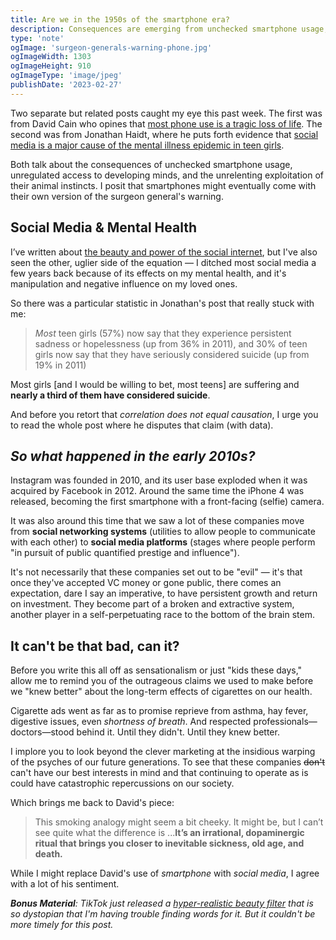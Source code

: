 ```yaml
---
title: Are we in the 1950s of the smartphone era?
description: Consequences are emerging from unchecked smartphone usage, unregulated access to and exploitation of developing minds. Could smartphones eventually come with their own version of the surgeon general’s warning?
type: 'note'
ogImage: 'surgeon-generals-warning-phone.jpg'
ogImageWidth: 1303
ogImageHeight: 910
ogImageType: 'image/jpeg'
publishDate: '2023-02-27'
---
```


<MainColumn image='/images/surgeon-generals-warning-phone.jpg' height={910} width ={1303} caption="Illustration of surgon general's warning on smartphone box" />

Two separate but related posts caught my eye this past week. The first was from David Cain who opines that [most phone use is a tragic loss of life](https://www.raptitude.com/2023/02/most-phone-use-is-a-tragic-loss-of-life/). The second was from Jonathan Haidt, where he puts forth evidence that [social media is a major cause of the mental illness epidemic in teen girls](https://jonathanhaidt.substack.com/p/social-media-mental-illness-epidemic).

Both talk about the consequences of unchecked smartphone usage,   unregulated access to developing minds, and the unrelenting exploitation of their animal instincts. I posit that smartphones might eventually come with their own version of the surgeon general's warning.

## Social Media & Mental Health

I’ve written about [the beauty and power of the social internet](https://writeofpassage.school/2022/08/26/how-to-make-friends-on-the-internet/), but I've also seen the other, uglier side of the equation — I ditched most social media a few years back because of its effects on my mental health, and it's manipulation and negative influence on my loved ones.

So there was a particular statistic in Jonathan's post that really stuck with me:
> *Most* teen girls (57%) now say that they experience persistent sadness or hopelessness (up from 36% in 2011), and 30% of teen girls now say that they have seriously considered suicide (up from 19% in 2011)

Most girls [and I would be willing to bet, most teens] are suffering and **nearly a third of them have considered suicide**.

And before you retort that *correlation does not equal causation*, I urge you to read the whole post where he disputes that claim (with data).

## *So what happened in the early 2010s?*

Instagram was founded in 2010, and its user base exploded when it was acquired by Facebook in 2012. Around the same time the iPhone 4 was released, becoming the first smartphone with a front-facing (selfie) camera.

It was also around this time that we saw a lot of these companies move from **social networking systems** (utilities to allow people to communicate with each other) to **social media platforms** (stages where people perform "in pursuit of public quantified prestige and influence").

It's not necessarily that these companies set out to be "evil" — it's that once they've accepted VC money or gone public, there comes an expectation, dare I say an imperative, to have persistent growth and return on investment. They become part of a broken and extractive system, another player in a self-perpetuating race to the bottom of the brain stem.

## It can't be that bad, can it?

Before you write this all off as sensationalism or just "kids these days," allow me to remind you of the outrageous claims we used to make before we "knew better" about the long-term effects of cigarettes on our health.

Cigarette ads went as far as to promise reprieve from asthma, hay fever, digestive issues, even *shortness of breath*. And respected professionals—doctors—stood behind it. Until they didn't. Until they knew better.

<MainColumn image='/images/old-cigarette-ads.jpg' height={1000} width ={1000} caption="Collage of old cigarette ads" />

I implore you to look beyond the clever marketing at the insidious warping of the psyches of our future generations. To see that these companies ~~don't~~ can't have our best interests in mind and that continuing to operate as is could have catastrophic repercussions on our society.

Which brings me back to David's piece:

> This smoking analogy might seem a bit cheeky. It might be, but I can’t see quite what the difference is ...**It’s an irrational, dopaminergic ritual that brings you closer to inevitable sickness, old age, and death.**

While I might replace David's use of *smartphone* with *social media*, I agree with a lot of his sentiment.

_**Bonus Material**: TikTok *just* released a [hyper-realistic beauty filter](https://twitter.com/memotv/status/1629905103724396546) that is so dystopian that I'm having trouble finding words for it. But it couldn't be more timely for this post._
